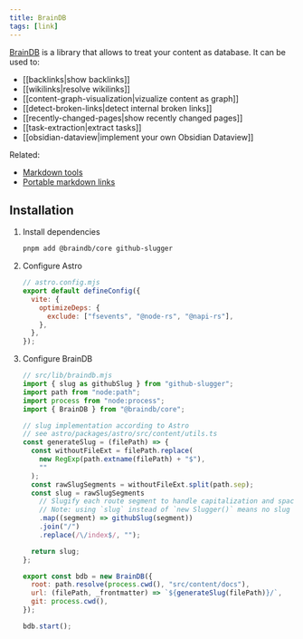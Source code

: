 ```yaml
---
title: BrainDB
tags: [link]
---
```


[BrainDB](https://github.com/stereobooster/braindb) is a library that allows to treat your content as database. It can be used to:

- [[backlinks|show backlinks]]
- [[wikilinks|resolve wikilinks]]
- [[content-graph-visualization|vizualize content as graph]]
- [[detect-broken-links|detect internal broken links]]
- [[recently-changed-pages|show recently changed pages]]
- [[task-extraction|extract tasks]]
- [[obsidian-dataview|implement your own Obsidian Dataview]]

Related:

- [Markdown tools](https://stereobooster.com/posts/markdown-tools/)
- [Portable markdown links](https://stereobooster.com/posts/portable-markdown-links/)

## Installation


<Steps>

1. Install dependencies

   ```bash
   pnpm add @braindb/core github-slugger
   ```

2. Configure Astro

   ```js {5}
   // astro.config.mjs
   export default defineConfig({
     vite: {
       optimizeDeps: {
         exclude: ["fsevents", "@node-rs", "@napi-rs"],
       },
     },
   });
   ```

3. Configure BrainDB

   ```js
   // src/lib/braindb.mjs
   import { slug as githubSlug } from "github-slugger";
   import path from "node:path";
   import process from "node:process";
   import { BrainDB } from "@braindb/core";

   // slug implementation according to Astro
   // see astro/packages/astro/src/content/utils.ts
   const generateSlug = (filePath) => {
     const withoutFileExt = filePath.replace(
       new RegExp(path.extname(filePath) + "$"),
       ""
     );
     const rawSlugSegments = withoutFileExt.split(path.sep);
     const slug = rawSlugSegments
       // Slugify each route segment to handle capitalization and spaces.
       // Note: using `slug` instead of `new Slugger()` means no slug deduping.
       .map((segment) => githubSlug(segment))
       .join("/")
       .replace(/\/index$/, "");

     return slug;
   };

   export const bdb = new BrainDB({
     root: path.resolve(process.cwd(), "src/content/docs"),
     url: (filePath, _frontmatter) => `${generateSlug(filePath)}/`,
     git: process.cwd(),
   });

   bdb.start();
   ```

</Steps>
